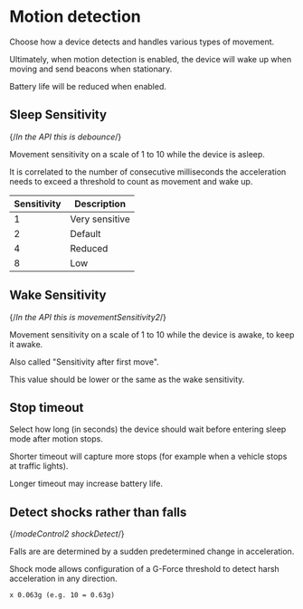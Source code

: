 
# Motion detection

Choose how a device detects and handles various types of movement.

Ultimately, when motion detection is enabled, the device will wake up when moving and send beacons when stationary.

<Callout type="info" emoji="ℹ️">
  Battery life will be reduced when enabled.
</Callout>

## Sleep Sensitivity

{/*In the API this is debounce*/}

Movement sensitivity on a scale of 1 to 10 while the device is asleep.

It is correlated to the number of consecutive milliseconds the acceleration needs to exceed a threshold to count as movement and wake up.

| Sensitivity | Description |
| ----------- | ----------- |
| 1 | Very sensitive |
| 2 | Default |
| 4 | Reduced |
| 8 | Low |


## Wake Sensitivity

{/*In the API this is movementSensitivity2*/}

Movement sensitivity on a scale of 1 to 10 while the device is awake, to keep it awake.

Also called "Sensitivity after first move".

<Callout type="warning" emoji="⚠️">
  This value should be lower or the same as the wake sensitivity.
</Callout>

## Stop timeout

Select how long (in seconds) the device should wait before entering sleep mode after motion stops.

Shorter timeout will capture more stops (for example when a vehicle stops at traffic lights).

Longer timeout may increase battery life.

## Detect shocks rather than falls

{/*modeControl2 shockDetect*/}

Falls are are determined by a sudden predetermined change in acceleration.

Shock mode allows configuration of a G-Force threshold to detect harsh acceleration in any direction.

`x 0.063g (e.g. 10 = 0.63g)`
